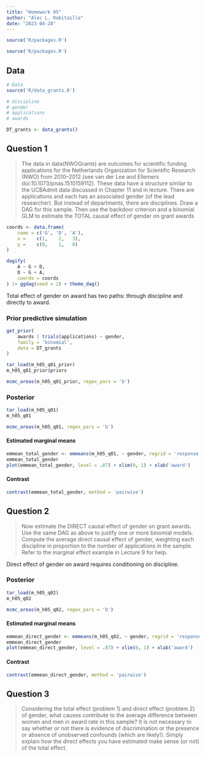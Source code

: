 ```yaml
---
title: "Homework 05"
author: "Alec L. Robitaille"
date: "2023-04-28"
---
```


```r
source('R/packages.R')
```

```r
source('R/packages.R')
```


## Data 
```r
# Data
source('R/data_grants.R')

# discipline
# gender
# applications
# awards

DT_grants <- data_grants()
```


## Question 1 

> The data in data(NWOGrants) are outcomes for scientific funding applications
for the Netherlands Organization for Scientific Research (NWO) from 2010–2012
(see van der Lee and Ellemers doi:10.1073/pnas.1510159112). These data have a
structure similar to the UCBAdmit data discussed in Chapter 11 and in lecture.
There are applications and each has an associated gender (of the lead researcher).
But instead of departments, there are disciplines. Draw a DAG for this sample. Then
use the backdoor criterion and a binomial GLM to estimate the TOTAL causal effect
of gender on grant awards


```r
coords <- data.frame(
    name = c('G', 'D', 'A'),
    x =    c(1,    2,   3),
    y =    c(0,    1,   0)
)

dagify(
	A ~ G + D,
	D ~ G + A,
	coords = coords
) |> ggdag(seed = 2) + theme_dag()
```

Total effect of gender on award has two paths: through discipline and directly to award. 

### Prior predictive simulation

```r
get_prior(
    awards | trials(applications) ~ gender,
    family = 'binomial',
    data = DT_grants
)
```

```r
tar_load(m_h05_q01_prior)
m_h05_q01_prior$priors

mcmc_areas(m_h05_q01_prior, regex_pars = 'b')
```


### Posterior

```r
tar_load(m_h05_q01)
m_h05_q01

mcmc_areas(m_h05_q01, regex_pars = 'b')
```

#### Estimated marginal means

```r
emmean_total_gender <- emmeans(m_h05_q01, ~ gender, regrid = 'response')
emmean_total_gender
plot(emmean_total_gender, level = .87) + xlim(0, 1) + xlab('award')
```

#### Contrast

```r
contrast(emmean_total_gender, method = 'pairwise')
```


## Question 2

> Now estimate the DIRECT causal effect of gender on grant awards. Use the same
DAG as above to justify one or more binomial models. Compute the average direct
causal effect of gender, weighting each discipline in proportion to the number of
applications in the sample. Refer to the marginal effect example in Lecture 9 for
help.

Direct effect of gender on award requires conditioning on discipline. 


### Posterior

```r
tar_load(m_h05_q02)
m_h05_q02

mcmc_areas(m_h05_q02, regex_pars = 'b')
```

#### Estimated marginal means

```r
emmean_direct_gender <- emmeans(m_h05_q02, ~ gender, regrid = 'response')
emmean_direct_gender
plot(emmean_direct_gender, level = .87) + xlim(0, 1) + xlab('award')
```

#### Contrast

```r
contrast(emmean_direct_gender, method = 'pairwise')
```

## Question 3

> Considering the total effect (problem 1) and direct effect (problem 2) of gender,
what causes contribute to the average difference between women and men in award
rate in this sample? It is not necessary to say whether or not there is evidence of discrimination or the presence or absence of unobserved confounds (which are likely!).
Simply explain how the direct effects you have estimated make sense (or not) of the
total effect.

